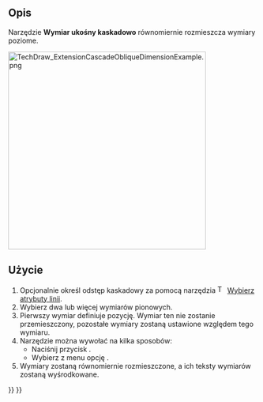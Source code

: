 <languages/>

{{Docnav/pl
|[[TechDraw_ExtensionCascadeVertDimension/pl|Wymiar pionowy kaskadowo]]
|[[TechDraw_ExtensionAreaAnnotation/pl|Oblicz obszar wybranych powierzchnii]]
|[[TechDraw_Workbench/pl|środowisko pracy Rysunek Techniczny]]
|IconL=TechDraw_ExtensionCascadeVertDimension.svg
|IconR=TechDraw_ExtensionAreaAnnotation.svg
|IconC=Workbench_TechDraw.svg
}}

{{GuiCommand/pl
|Name=TechDraw ExtensionCascadeObliqueDimension
|Name/pl=Rysunek Techniczny: Rozszerzenie Wymiar ukośny kaskadowo
|MenuLocation=Rysunek Techniczny → Rozszerzenia: Atrybuty / Modyfikatory → Wymiar ukośny kaskadowo
|Workbenches=[[TechDraw_Workbench/pl|Rysunek Techniczny]]
|Shortcut=
|Version=0.20
|SeeAlso=[[TechDraw_ExtensionCascadeHorizDimension/pl|Wymiar poziomy kaskadowo]], [[TechDraw_ExtensionCascadeVertDimension/pl|Wymiar pionowy kaskadowo]]
}}

<span id="Description"></span>
==Opis==

Narzędzie '''Wymiar ukośny kaskadowo''' równomiernie rozmieszcza wymiary poziome.

[[Image:TechDraw_ExtensionCascadeObliqueDimensionExample.png|400px]]
{{Caption|Po prawej stronie widoczne są równomiernie rozmieszczone wymiary ukośne.}}

<span id="Usage"></span>
==Użycie==

# Opcjonalnie określ odstęp kaskadowy za pomocą narzędzia [[Image:TechDraw_ExtensionSelectLineAttributes.svg|16px]] [[TechDraw_ExtensionSelectLineAttributes/pl|Wybierz atrybuty linii]].
# Wybierz dwa lub więcej wymiarów pionowych.
# Pierwszy wymiar definiuje pozycję. Wymiar ten nie zostanie przemieszczony, pozostałe wymiary zostaną ustawione względem tego wymiaru.
# Narzędzie można wywołać na kilka sposobów:
#* Naciśnij przycisk {{Button|[[Image:TechDraw_ExtensionCascadeVertDimension.svg|16px]] '''Wymiar ukośny kaskadowo'''}}.
#* Wybierz z menu opcję {{MenuCommand|Rysunek Techniczny → Rozszerzenia: Atrybuty / Modyfikatory → [[Image:TechDraw_ExtensionCascadeVertDimension.svg|16px]] Wymiar ukośny kaskadowo}}.
# Wymiary zostaną równomiernie rozmieszczone, a ich teksty wymiarów zostaną wyśrodkowane.


{{Docnav/pl
|[[TechDraw_ExtensionCascadeVertDimension/pl|Wymiar pionowy kaskadowo]]
|[[TechDraw_ExtensionAreaAnnotation/pl|Oblicz obszar wybranych powierzchnii]]
|[[TechDraw_Workbench/pl|środowisko pracy Rysunek Techniczny]]
|IconL=TechDraw_ExtensionCascadeVertDimension.svg
|IconR=TechDraw_ExtensionAreaAnnotation.svg
|IconC=Workbench_TechDraw.svg
}}

{{TechDraw_Tools_navi{{#translation:}}}}
{{Userdocnavi{{#translation:}}}}